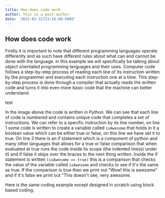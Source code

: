 ```yaml
---
title: How does code work
author: This is a post author
date: '2022-03-31T21:16:00.000Z'
---
```


## How does code work

Firstly it is important to note that different programming languages operate differently and as such have different rules about what can and cannot be done with the language. in this example we will specifically be talking about object orientated programming languages and their uses. Computer code follows a step-by-step process of reading each line of its instruction written by the programmer and executing each instruction one at a time. This step-by-step process is done through a compiler that actually reads the written code and turns it into even more basic code that the machine can better understand.

test

In the image above the code is written in Python. We can see that each line of code is numbered and contains unique code that completes a set of instructions. We can refer to a specific instruction by its line number, on line 1 some code is written to create a variable called `isAwesome` that holds in it a boolean value which can be either true or false, on this line we have set it to true. On line 3 there is an if statement which is a component of python and many other languages that allows for a true or false comparison that when evaluated at true runs the code inside its scope (the indented line(s) under it) and if false it skips over the braces to the next thing written. Inside the if statement is written `(isAwesome == true)` this is a comparison that checks the value of the variable called `isAwesome` and checks to see if it's the same as true. If the comparison is true then we print out "Wow! this is awesome" and if it's false we print out "This doesn't see, very awesome. &#x20;

Here is the same coding example except designed in scratch using block based coding.
